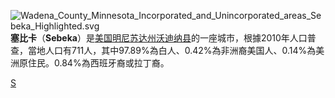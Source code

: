 {{Multiple issues|
{{Expand language|1=en|time=2022-02-12T03:30:41+00:00}}
{{Unreferenced|time=2022-02-12T03:30:41+00:00}}
}}
[[File:Wadena_County_Minnesota_Incorporated_and_Unincorporated_areas_Sebeka_Highlighted.svg|right]]
'''塞比卡'''（'''Sebeka'''）是[[美国|美国]][[明尼苏达州|明尼苏达州]][[沃迪纳县_(明尼苏达州)|沃迪纳县]]的一座城市，根據2010年人口普查，當地人口有711人，其中97.89%為白人、0.42%為非洲裔美国人、0.14%為美洲原住民。0.84%為西班牙裔或拉丁裔。

{{Minnesota-stub}}

[[Category:明尼苏达州城市|S]]